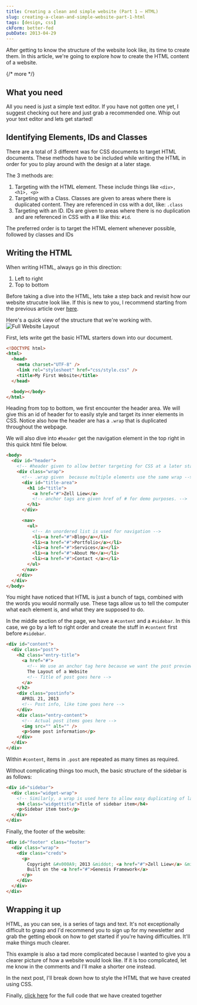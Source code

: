 ```yaml
---
title: Creating a clean and simple website (Part 1 – HTML)
slug: creating-a-clean-and-simple-website-part-1-html
tags: [design, css]
ckForm: better-fed
pubDate: 2013-04-29
---
```


After getting to know the structure of the website look like, its time to create them. In this article, we're going to explore how to create the HTML content of a website.

{/* more */}

## What you need

All you need is just a simple text editor. If you have not gotten one yet, I suggest checking out here and just grab a recommended one. Whip out your text editor and lets get started!

## Identifying Elements, IDs and Classes

There are a total of 3 different was for CSS documents to target HTML documents. These methods have to be included while writing the HTML in order for you to play around with the design at a later stage.

The 3 methods are:

1. Targeting with the HTML element. These include things like `<div>, <h1>, <p>`
2. Targeting with a Class. Classes are given to areas where there is duplicated content. They are referenced in css with a dot, like: `.class`
3. Targeting with an ID. IDs are given to areas where there is no duplication and are referenced in CSS with a # like this: `#id`.

The preferred order is to target the HTML element whenever possible, followed by classes and IDs

## Writing the HTML

When writing HTML, always go in this direction:

1. Left to right
2. Top to bottom

Before taking a dive into the HTML, lets take a step back and revisit how our website strucutre look like. If this is new to you, I recommend starting from the previous article over
[here][1].

Here's a quick view of the structure that we're working with.
![Full Website Layout][i1]

First, lets write get the basic HTML starters down into our document.

```html
<!DOCTYPE html>
<html>
  <head>
    <meta charset="UTF-8" />
    <link rel="stylesheet" href="css/style.css" />
    <title>My First Website</title>
  </head>

  <body></body>
</html>
```

Heading from top to bottom, we first encounter the header area. We will give this an id of header for to easily style and target its inner elements in CSS.
Notice also how the header are has a `.wrap` that is duplicated throughout the webpage.

We will also dive into `#header` get the navigation element in the top right in this quick html file below.

```html
<body>
  <div id="header">
    <!-- #header given to allow better targeting for CSS at a later stage  -->
    <div class="wrap">
      <!-- .wrap given  because multiple elements use the same wrap -->
      <div id="title-area">
        <h1 id="title">
          <a href="#">Zell Liew</a>
          <!-- anchor tags are given href of # for demo purposes. -->
        </h1>
      </div>

      <nav>
        <ul>
          <!-- An unordered list is used for navigation -->
          <li><a href="#">Blog</a></li>
          <li><a href="#">Portfolio</a></li>
          <li><a href="#">Services</a></li>
          <li><a href="#">About Me</a></li>
          <li><a href="#">Contact </a></li>
        </ul>
      </nav>
    </div>
  </div>
</body>
```

You might have noticed that HTML is just a bunch of tags, combined with the words you would normally use. These tags allow us to tell the computer what each element is, and what they are supposed to do.

In the middle section of the page, we have a `#content` and a `#sidebar`. In this case, we go by a left to right order and create the stuff in `#content` first before `#sidebar`.

```html
<div id="content">
  <div class="post">
    <h2 class="entry-title">
      <a href="#">
        <!-- We use an anchor tag here because we want the post preview to link to the post itself -->
        The Layout of a Website
        <!-- Title of post goes here -->
      </a>
    </h2>
    <div class="postinfo">
      APRIL 21, 2013
      <!-- Post info, like time goes here -->
    </div>
    <div class="entry-content">
      <!-- Actual post items goes here -->
      <img src="" alt="" />
      <p>Some post information</p>
    </div>
  </div>
</div>
```

Within `#content`, items in `.post` are repeated as many times as required.

Without complicating things too much, the basic structure of the sidebar is as follows:

```html
<div id="sidebar">
  <div class="widget-wrap">
    <!-- Similarly, a wrap is used here to allow easy duplicating of layouts in the sidebar -->
    <h4 class="widgettitle">Title of sidebar item</h4>
    <p>Sidebar item text</p>
  </div>
</div>
```

Finally, the footer of the website:

```html
<div id="footer" class="footer">
  <div class="wrap">
    <div class="creds">
      <p>
        Copyright &#x000A9; 2013 &middot; <a href="#">Zell Liew</a> &middot;
        Built on the <a href="#">Genesis Framework</a>
      </p>
    </div>
  </div>
</div>
```

## Wrapping it up

HTML, as you can see, is a series of tags and text. It's not exceptionally difficult to grasp and I'd recommend you to sign up for my newsletter and grab the getting ebook on how to get started if you're having difficulties. It'll make things much clearer.

This example is also a tad more complicated because I wanted to give you a clearer picture of how a website would look like. If it is too complicated, let me know in the comments and I'll make a shorter one instead.

In the next post, I'll break down how to style the HTML that we have created using CSS.

Finally, [click here][2] for the full code that we have created together

[i1]: /images/2013/04/website.jpg 'Full Website Layout'
[1]: /blog/layouts-of-a-website 'Layout of your website'
[2]: /images/2013/04/Website-HTML.html 'HTML Codes'
